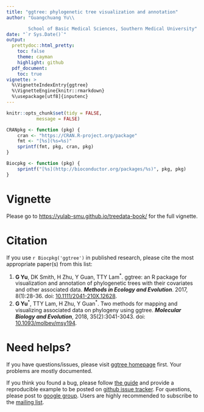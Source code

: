 ```yaml
---
title: "ggtree: phylogenetic tree visualization and annotation"
author: "Guangchuang Yu\\

        School of Basic Medical Sciences, Southern Medical University"
date: "`r Sys.Date()`"
output:
  prettydoc::html_pretty:
    toc: false
    theme: cayman
    highlight: github
  pdf_document:
    toc: true
vignette: >
  %\VignetteIndexEntry{ggtree}
  %\VignetteEngine{knitr::rmarkdown}
  %\usepackage[utf8]{inputenc}
---
```


```r
knitr::opts_chunk$set(tidy = FALSE,
		   message = FALSE)
```


```r
CRANpkg <- function (pkg) {
    cran <- "https://CRAN.R-project.org/package"
    fmt <- "[%s](%s=%s)"
    sprintf(fmt, pkg, cran, pkg)
}

Biocpkg <- function (pkg) {
    sprintf("[%s](http://bioconductor.org/packages/%s)", pkg, pkg)
}

```

# Vignette

Please go to <https://yulab-smu.github.io/treedata-book/> for the full vignette.


# Citation

If you use `r Biocpkg('ggtree')` in published research, please cite the most appropriate paper(s) from this list:

1. __G Yu__, DK Smith, H Zhu, Y Guan, TTY Lam^\*^. ggtree: an R package for
visualization and annotation of phylogenetic trees with their covariates and
other associated data. __*Methods in Ecology and Evolution*__. 2017, 8(1):28-36.
doi: [10.1111/2041-210X.12628](https://doi.org/10.1111/2041-210X.12628).
2. __G Yu__^\*^, TTY Lam, H Zhu, Y Guan^\*^. Two methods for mapping and visualizing associated data on phylogeny using ggtree. __*Molecular Biology and Evolution*__, 2018, 35(2):3041-3043.
doi: [10.1093/molbev/msy194](https://doi.org/10.1093/molbev/msy194).



<!--

# Introduction

This project arose from our needs to annotate nucleotide substitutions in the
phylogenetic tree, and we found that there is no tree visualization software can
do this easily. Existing tree viewers are designed for displaying phylogenetic
tree, but not annotating it. Although some tree viewers can displaying bootstrap
values in the tree, it is hard/impossible to display other information in the
tree. Our first solution for displaying nucleotide substituitions in the tree is
to add this information in the node/tip names and use traditional tree viewer to
show it. We displayed the information in the tree successfully, but we believe
this indirect approach is inefficient.

Previously, phylogenetic trees were much smaller. Annotation of phylogenetic
trees was not as necessary as nowadays much more data is becomming available. We
want to associate our experimental data, for instance antigenic change, with the
evolution relationship. Visualizing these associations in a phylogenetic tree
can help us to identify evolution patterns. We believe we need a next generation
tree viewer that should be programmable and extensible. It can view a
phylogenetic tree easily as we did with classical software and support adding
annotation data in a layer above the tree. This is the objective of developing
the `r Biocpkg('ggtree')` [@yu_ggtree:_2017]. Common tasks of annotating a phylogenetic tree should
be easy and complicated tasks can be possible to achieve by adding multiple
layers of annotation.

The `r Biocpkg('ggtree')` is designed by extending the `r CRANpkg('ggplot2')`
[@wickham_ggplot2_2009] package. It is based on the grammar of graphics and
takes all the good parts of `r CRANpkg('ggplot2')`. There are other R packages that implement
tree viewer using `r CRANpkg('ggplot2')`, including `r CRANpkg('OutbreakTools')`,
`r Biocpkg('phyloseq')` [@mcmurdie_phyloseq_2013]
and [ggphylo](https://github.com/gjuggler/ggphylo); they mostly create complex
tree view functions for their specific needs. Internally, these packages
interpret a phylogenetic as a collection of lines, which makes it hard to
annotate diverse user input that are related to node (taxa). The `r Biocpkg('ggtree')` is
different to them by interpreting a tree as a collection of taxa and allowing
general flexibilities of annotating phylogenetic tree with diverse types of user
inputs.


# Getting data into *R*

Most of the tree viewer software (including *R* packages) focus on *Newick* and
*Nexus* file format, while there are file formats from different evolution
analysis software that contain supporting evidences within the file that are
ready for annotating a phylogenetic tree. The `r Biocpkg('treeio')` package
supports several file formats and software outputs. It brings analysis findings
to *R* users for further analysis (*e.g.* summarization, visualization,
comparison and test, *etc.*). It also allows external data to be mapped on the
phylogeny. Please refer to the `r Biocpkg('treeio')` vignette
for more details.

Users can use the following command to open the vignette:

```r
vignette("Importer", package="treeio")
```

All the data parsed/integrated by `r Biocpkg('treeio')` package can be used to
visualize or annotate phylogenetic tree in `r Biocpkg('ggtree')` [@yu_ggtree:_2017].


# Tree Visualization and Annotation

Tree Visualization in `r Biocpkg('ggtree')` is easy, with one line of command
`ggtree(tree_object)`. It supports several layouts, including *rectangular*,
*slanted*, *circular* and *fan* for *phylogram* and *cladogram*, *equal_angle*
and *daylight* for *unrooted* layout, time-scaled and two dimentional
phylogenies. [Tree Visualization](treeVisualization.html) vignette describes
these feature in details.

We implement several functions to manipulate a phylogenetic tree visually,
including viewing selected clade to explore large tree, taxa clustering,
rotating clade or tree, zoom out or collapsing clades *etc.*.



```r
treeman <- matrix(c(
  "collapse", "collapse a selecting clade",
  "expand", "expand collapsed clade",
  "flip", "exchange position of 2 clades that share a parent node",
  "groupClade", "grouping clades",
  "groupOTU", "grouping OTUs by tracing back to most recent common ancestor",
  "identify", "interactive tree manipulation",
  "rotate", "rotating a selected clade by 180 degree",
  "rotate_tree", "rotating circular layout tree by specific angle",
  "scaleClade", "zoom in or zoom out selecting clade",
  "open_tree", "convert a tree to fan layout by specific open angle"
), ncol=2, byrow=TRUE)
treeman <- as.data.frame(treeman)
colnames(treeman) <- c("Function", "Descriptiotn")
knitr::kable(treeman, caption = "Tree manipulation functions.", booktabs = T)
```


Details and examples can be found in [Tree Manipulation](treeManipulation.html) vignette.


Most of the phylogenetic trees are scaled by evolutionary distance
(substitution/site), in `r Biocpkg('ggtree')` a phylogenetic tree can be
re-scaled by any numerical variable inferred by evolutionary analysis (e.g.
species divergence time, *d~N~/d~S~*, _etc_). Numerical and category variable can be
used to color a phylogenetic tree.

The `r Biocpkg('ggtree')` package provides several layers to annotate a
phylogenetic tree. These layers are building blocks that can be freely combined
together to create complex tree visualization.

```r
geoms <- matrix(c(
  "geom_balance", "highlights the two direct descendant clades of an internal node",
  "geom_cladelabel", "annotate a clade with bar and text label",
  "geom_cladelabel2", "annotate a clade with bar and text label for unrooted layout",
  "geom_hilight", "highlight a clade with rectangle",
  "geom_hilight_encircle", "highlight a clade with xspline for unrooted layout",
  "geom_label2", "modified version of geom_label, with subsetting supported",
  "geom_nodelab", "layer for node labels, which can be text or image",
  "geom_nodepoint", "annotate internal nodes with symbolic points",
  "geom_point2", "modified version of geom_point, with subsetting supported",
  "geom_range", "bar layer to present uncertainty of evolutionary inference",
  "geom_rootpoint", "annotate root node with symbolic point",
  "geom_segment2", "modified version of geom_segment, with subsetting supported",
  "geom_strip", "annotate associated taxa with bar and (optional) text label",
  "geom_taxalink", "associate two related taxa by linking them with a curve",
  "geom_text2", "modified version of geom_text, with subsetting supported",
  "geom_tiplab", "layer of tip labels, which can be text or image",
  "geom_tiplab2", "layer of tip labels for circular layout",
  "geom_tippoint", "annotate external nodes with symbolic points",
  "geom_tree", "tree structure layer, with multiple layout supported",
  "geom_treescale", "tree branch scale legend"
), ncol=2, byrow=TRUE)
geoms <- as.data.frame(geoms)
colnames(geoms) <- c("Layer", "Description")
knitr::kable(geoms, caption = "Geom layers defined in ggtree.", booktabs = T)
```

`r Biocpkg('ggtree')` supports creating phylomoji using Emoji fonts, please
refer to the
[Phylomoji](https://guangchuangyu.github.io/software/ggtree/vignettes/phylomoji.html) vignette.


`r Biocpkg('ggtree')` integrates [phylopic](http://phylopic.org/) database and silhouette images of organisms can
be downloaded and used to annotate phylogenetic directly. `r Biocpkg('ggtree')` also supports
using local or remote images to annotate a phylogenetic tree. For details,
please refer to the `r CRANpkg('ggimage')` package vignette, which can be opened
via the following command:


```r
vignette("ggtree", package="ggimage")
```


Visualizing an annotated phylogenetic tree with numerical matrix (e.g. genotype
table), multiple sequence alignment and subplots are also supported in `ggtree`.
Examples of annotating phylogenetic trees can be found in
the [Tree Annotation](treeAnnotation.html) vignette.


# Vignette Entry

+ [Tree Data Import](https://bioconductor.org/packages/devel/bioc/vignettes/treeio/inst/doc/Importer.html)
+ [Tree Visualization](treeVisualization.html)
+ [Tree Manipulation](treeManipulation.html)
+ [Tree Annotation](treeAnnotation.html)
+ [Phylomoji](https://guangchuangyu.github.io/software/ggtree/vignettes/phylomoji.html)
+ [Annotating phylogenetic tree with images](https://guangchuangyu.github.io/software/ggtree/vignettes/ggtree-ggimage.html)
+ [Annotate a phylogenetic tree with insets](https://guangchuangyu.github.io/software/ggtree/vignettes/ggtree-inset.html)


**ggtree homepage**: <https://guangchuangyu.github.io/software/ggtree> (contains more
information about the package, more documentation, a gallery of beautiful
published images and links to related resources).

-->


# Need helps?


If you have questions/issues, please visit
[ggtree homepage](https://guangchuangyu.github.io/software/ggtree/) first.
Your problems are mostly documented. 


If you think you found a bug, please follow
[the guide](https://guangchuangyu.github.io/2016/07/how-to-bug-author/) and
provide a reproducible example to be posted
on
[github issue tracker](https://github.com/GuangchuangYu/ggtree/issues).
For questions, please post
to [google group](https://groups.google.com/forum/#!forum/bioc-ggtree). Users
are highly recommended to subscribe to the [mailing list](https://groups.google.com/forum/#!forum/bioc-ggtree).


